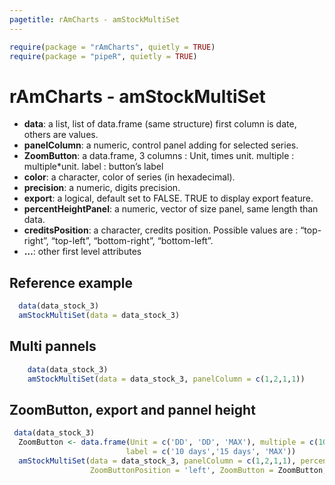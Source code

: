 ```yaml
---
pagetitle: rAmCharts - amStockMultiSet
---
```


```r
require(package = "rAmCharts", quietly = TRUE)
require(package = "pipeR", quietly = TRUE)
```

<h1>rAmCharts - amStockMultiSet</h1>


* __data__: a list, list of data.frame (same structure) first column is date, others are values.
* __panelColumn__: a numeric, control panel adding for selected series.
* __ZoomButton__: a data.frame, 3 columns : Unit, times unit. multiple : multiple*unit. label : button's label
* __color__: a character, color of series (in hexadecimal).
* __precision__: a numeric, digits precision.
* __export__: a logical, default set to FALSE. TRUE to display export feature.
* __percentHeightPanel__: a numeric, vector of size panel, same length than data.
* __creditsPosition__: a character, credits position. Possible values are : "top-right", "top-left", "bottom-right", "bottom-left".
* __...__: other first level attributes

## Reference example
```r
  data(data_stock_3)
  amStockMultiSet(data = data_stock_3)
``` 
  
## Multi pannels
```r
    data(data_stock_3)
    amStockMultiSet(data = data_stock_3, panelColumn = c(1,2,1,1))
``` 

## ZoomButton, export and pannel height
```r
 data(data_stock_3)
  ZoomButton <- data.frame(Unit = c('DD', 'DD', 'MAX'), multiple = c(10, 15 ,1),
                          label = c('10 days','15 days', 'MAX'))
  amStockMultiSet(data = data_stock_3, panelColumn = c(1,2,1,1), percentHeightPanel = c(3,1),
                  ZoomButtonPosition = 'left', ZoomButton = ZoomButton, export = TRUE, precision = 0)
``` 